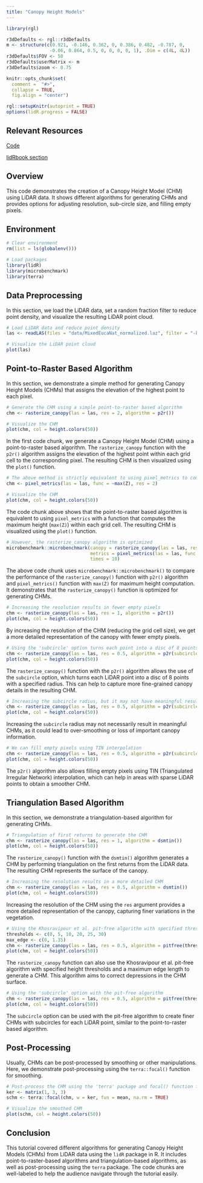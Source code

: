 ```yaml
---
title: "Canopy Height Models"
---
```


```r
library(rgl)

r3dDefaults <- rgl::r3dDefaults
m <- structure(c(0.921, -0.146, 0.362, 0, 0.386, 0.482, -0.787, 0, 
                -0.06, 0.864, 0.5, 0, 0, 0, 0, 1), .Dim = c(4L, 4L))
r3dDefaults$FOV <- 50
r3dDefaults$userMatrix <- m
r3dDefaults$zoom <- 0.75

knitr::opts_chunk$set(
  comment =  "#>", 
  collapse = TRUE,
  fig.align = "center")

rgl::setupKnitr(autoprint = TRUE) 
options(lidR.progress = FALSE)
```

## Relevant Resources

[Code](https://github.com/tgoodbody/lidRtutorial/blob/main/code/tutorials/04_chm.R)

[lidRbook section](https://r-lidar.github.io/lidRbook/chm.html)

## Overview

This code demonstrates the creation of a Canopy Height Model (CHM) using LiDAR data. It shows different algorithms for generating CHMs and provides options for adjusting resolution, sub-circle size, and filling empty pixels.

## Environment

```r
# Clear environment
rm(list = ls(globalenv()))

# Load packages
library(lidR)
library(microbenchmark)
library(terra)
```

## Data Preprocessing

In this section, we load the LiDAR data, set a random fraction filter to reduce point density, and visualize the resulting LiDAR point cloud.

```r
# Load LiDAR data and reduce point density
las <- readLAS(files = "data/MixedEucaNat_normalized.laz", filter = "-keep_random_fraction 0.4 -set_withheld_flag 0")

# Visualize the LiDAR point cloud
plot(las)
```

## Point-to-Raster Based Algorithm

In this section, we demonstrate a simple method for generating Canopy Height Models (CHMs) that assigns the elevation of the highest point to each pixel.

```r
# Generate the CHM using a simple point-to-raster based algorithm
chm <- rasterize_canopy(las = las, res = 2, algorithm = p2r())

# Visualize the CHM
plot(chm, col = height.colors(50))
```

In the first code chunk, we generate a Canopy Height Model (CHM) using a point-to-raster based algorithm. The `rasterize_canopy` function with the `p2r()` algorithm assigns the elevation of the highest point within each grid cell to the corresponding pixel. The resulting CHM is then visualized using the `plot()` function.

```r
# The above method is strictly equivalent to using pixel_metrics to compute max height
chm <- pixel_metrics(las = las, func = ~max(Z), res = 2)

# Visualize the CHM
plot(chm, col = height.colors(50))
```

The code chunk above shows that the point-to-raster based algorithm is equivalent to using `pixel_metrics` with a function that computes the maximum height (`max(Z)`) within each grid cell. The resulting CHM is visualized using the `plot()` function.

```r
# However, the rasterize_canopy algorithm is optimized
microbenchmark::microbenchmark(canopy = rasterize_canopy(las = las, res = 1, algorithm = p2r()),
                               metrics = pixel_metrics(las = las, func = ~max(Z), res = 1),
                               times = 10)
```

The above code chunk uses `microbenchmark::microbenchmark()` to compare the performance of the `rasterize_canopy()` function with `p2r()` algorithm and `pixel_metrics()` function with `max(Z)` for maximum height computation. It demonstrates that the `rasterize_canopy()` function is optimized for generating CHMs.

```r
# Increasing the resolution results in fewer empty pixels
chm <- rasterize_canopy(las = las, res = 1, algorithm = p2r())
plot(chm, col = height.colors(50))
```

By increasing the resolution of the CHM (reducing the grid cell size), we get a more detailed representation of the canopy with fewer empty pixels.

```r
# Using the 'subcircle' option turns each point into a disc of 8 points with a radius r
chm <- rasterize_canopy(las = las, res = 0.5, algorithm = p2r(subcircle = 0.15))
plot(chm, col = height.colors(50))
```

The `rasterize_canopy()` function with the `p2r()` algorithm allows the use of the `subcircle` option, which turns each LiDAR point into a disc of 8 points with a specified radius. This can help to capture more fine-grained canopy details in the resulting CHM.

```r
# Increasing the subcircle radius, but it may not have meaningful results
chm <- rasterize_canopy(las = las, res = 0.5, algorithm = p2r(subcircle = 0.8))
plot(chm, col = height.colors(50))
```

Increasing the `subcircle` radius may not necessarily result in meaningful CHMs, as it could lead to over-smoothing or loss of important canopy information.

```r
# We can fill empty pixels using TIN interpolation
chm <- rasterize_canopy(las = las, res = 0.5, algorithm = p2r(subcircle = 0.15, na.fill = tin()))
plot(chm, col = height.colors(50))
```

The `p2r()` algorithm also allows filling empty pixels using TIN (Triangulated Irregular Network) interpolation, which can help in areas with sparse LiDAR points to obtain a smoother CHM.

## Triangulation Based Algorithm

In this section, we demonstrate a triangulation-based algorithm for generating CHMs.

```r
# Triangulation of first returns to generate the CHM
chm <- rasterize_canopy(las = las, res = 1, algorithm = dsmtin())
plot(chm, col = height.colors(50))
```

The `rasterize_canopy()` function with the `dsmtin()` algorithm generates a CHM by performing triangulation on the first returns from the LiDAR data. The resulting CHM represents the surface of the canopy.

```r
# Increasing the resolution results in a more detailed CHM
chm <- rasterize_canopy(las = las, res = 0.5, algorithm = dsmtin())
plot(chm, col = height.colors(50))
```

Increasing the resolution of the CHM using the `res` argument provides a more detailed representation of the canopy, capturing finer variations in the vegetation.

```r
# Using the Khosravipour et al. pit-free algorithm with specified thresholds and maximum edge length
thresholds <- c(0, 5, 10, 20, 25, 30)
max_edge <- c(0, 1.35)
chm <- rasterize_canopy(las = las, res = 0.5, algorithm = pitfree(thresholds, max_edge))
plot(chm, col = height.colors(50))
```

The `rasterize_canopy` function can also use the Khosravipour et al. pit-free algorithm with specified height thresholds and a maximum edge length to generate a CHM. This algorithm aims to correct depressions in the CHM surface.

```r
# Using the 'subcircle' option with the pit-free algorithm
chm <- rasterize_canopy(las = las, res = 0.5, algorithm = pitfree(thresholds, max_edge, 0.1))
plot(chm, col = height.colors(50))
```

The `subcircle` option can be used with the pit-free algorithm to create finer CHMs with subcircles for each LiDAR point, similar to the point-to-raster based algorithm.

## Post-Processing

Usually, CHMs can be post-processed by smoothing or other manipulations. Here, we demonstrate post-processing using the `terra::focal()` function for smoothing.

```r
# Post-process the CHM using the 'terra' package and focal() function for smoothing
ker <- matrix(1, 3, 3)
schm <- terra::focal(chm, w = ker, fun = mean, na.rm = TRUE)

# Visualize the smoothed CHM
plot(schm, col = height.colors(50))
```

## Conclusion

This tutorial covered different algorithms for generating Canopy Height Models (CHMs) from LiDAR data using the `lidR` package in R. It includes point-to-raster-based algorithms and triangulation-based algorithms, as well as post-processing using the `terra` package. The code chunks are well-labeled to help the audience navigate through the tutorial easily.
